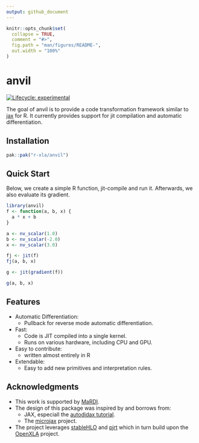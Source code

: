 ```yaml
---
output: github_document
---
```


<!-- README.md is generated from README.Rmd. Please edit that file -->

```r
knitr::opts_chunk$set(
  collapse = TRUE,
  comment = "#>",
  fig.path = "man/figures/README-",
  out.width = "100%"
)
```

# anvil

<!-- badges: start -->
[![Lifecycle: experimental](https://img.shields.io/badge/lifecycle-experimental-orange.svg)](https://lifecycle.r-lib.org/articles/stages.html#experimental)
<!-- badges: end -->

The goal of anvil is to provide a code transformation framework similar to [jax](https://docs.jax.dev/en/latest/) for R.
It currently provides support for jit compilation and automatic differentiation.

## Installation

``` r
pak::pak("r-xla/anvil")
```

## Quick Start

Below, we create a simple R function, jit-compile and run it.
Afterwards, we also evaluate its gradient.

```r
library(anvil)
f <- function(a, b, x) {
  a * x + b
}

a <- nv_scalar(1.0)
b <- nv_scalar(-2.0)
x <- nv_scalar(3.0)

fj <- jit(f)
fj(a, b, x)

g <- jit(gradient(f))

g(a, b, x)
```

## Features

- Automatic Differentiation:
  - Pullback for reverse mode automatic differentiation.
- Fast:
  - Code is JIT compiled into a single kernel.
  - Runs on various hardware, including CPU and GPU.
- Easy to contribute:
  - written almost entirely in R
- Extendable:
  - Easy to add new primitives and interpretation rules.

## Acknowledgments

- This work is supported by [MaRDI](https://www.mardi4nfdi.de).
- The design of this package was inspired by and borrows from:
  - JAX, especiall the [autodidax tutorial](https://docs.jax.dev/en/latest/autodidax.html).
  - The [microjax](https://github.com/joey00072/microjax) project.
- The project leverages [stableHLO](https://github.com/r-xla/stablehlo) and [pjrt](https://github.com/r-xla/pjrt) which in turn build upon the [OpenXLA](https://openxla.org/) project.

